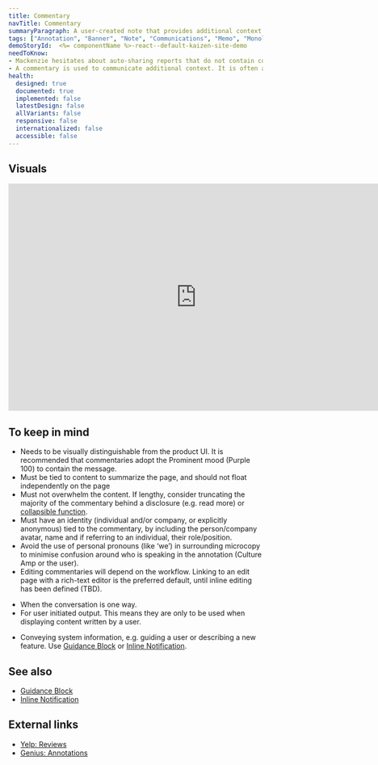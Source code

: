 ```yaml
---
title: Commentary
navTitle: Commentary
summaryParagraph: A user-created note that provides additional context to shared information.
tags: ["Annotation", "Banner", "Note", "Communications", "Memo", "Monologue", "Context", "Commentaries", "Commentary", "Message", "Summary"]
demoStoryId:  <%= componentName %>-react--default-kaizen-site-demo
needToKnow:
- Mackenzie hesitates about auto-sharing reports that do not contain context for their audience.  
- A commentary is used to communicate additional context. It is often a one-way monologue / memo intended for a shared audience.
health:
  designed: true
  documented: true
  implemented: false
  latestDesign: false
  allVariants: false
  responsive: false
  internationalized: false
  accessible: false
---
```



## Visuals
<iframe style="border: none;" width="744" height="450" src="https://www.figma.com/embed?embed_host=share&url=https%3A%2F%2Fwww.figma.com%2Ffile%2FeZKEE5kXbEMY3lx84oz8iN%2F%25E2%259D%25A4%25EF%25B8%258F-UI-Kit-Heart%3Fnode-id%3D14371%253A68831" allowfullscreen></iframe>

## To keep in mind
- Needs to be visually distinguishable from the product UI. It is recommended that commentaries adopt the Prominent mood (Purple 100) to contain the message.
- Must be tied to content to summarize the page, and should not float independently on the page
- Must not overwhelm the content. If lengthy, consider truncating the majority of the commentary behind a disclosure (e.g. read more) or [collapsible function](https://cultureamp.design/components/collapsible/).
- Must have an identity (individual and/or company, or explicitly anonymous) tied to the commentary, by including the person/company avatar, name and if referring to an individual, their role/position.
- Avoid the use of personal pronouns (like ‘we’) in surrounding microcopy to minimise confusion around who is speaking in the annotation (Culture Amp or the user).
- Editing commentaries will depend on the workflow. Linking to an edit page with a rich-text editor is the preferred default, until inline editing has been defined (TBD).


<WhenToUseAndWhenNotToUse>

<WhenToUse>

* When the conversation is one way.
* For user initiated output. This means they are only to be used when displaying content written by a user.


</WhenToUse>

<WhenNotToUse>

* Conveying system information, e.g. guiding a user or describing a new feature. Use [Guidance Block](https://cultureamp.design/components/guidance-block/) or [Inline Notification](https://cultureamp.design/components/inline-notification/).

</WhenNotToUse>

</WhenToUseAndWhenNotToUse>

## See also
* [Guidance Block](https://cultureamp.design/components/guidance-block/)
* [Inline Notification](https://cultureamp.design/components/inline-notification/)

## External links
- [Yelp: Reviews](https://www.yelp.com/styleguide#section-review)
- [Genius: Annotations](https://genius.com/13878156)
